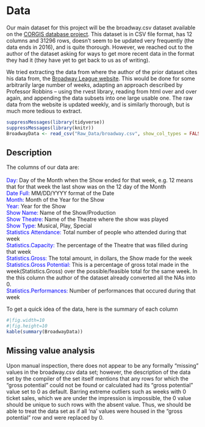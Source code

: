 # Data
Our main dataset for this project will be the broadway.csv dataset available on the [CORGIS database project](https://corgis-edu.github.io/corgis/csv/broadway/). This dataset is in CSV file format, has 12 columns and 31296 rows, doesn’t seem to be updated very frequently (the data ends in 2016), and is quite thorough. However, we reached out to the author of the dataset asking for ways to get more recent data in the format they had it (they have yet to get back to us as of writing).

We tried extracting the data from where the author of the prior dataset cites his data from, the [Broadway League website](https://www.broadwayleague.com/research/grosses-broadway-nyc/#weekly_grosses). This would be done for some arbitrarily large number of weeks, adapting an approach described by Professor Robbins – using the rvest library, reading from html over and over again, and appending the data subsets into one large usable one. The raw data from the website is updated weekly, and is similarly thorough, but is much more tedious to extract. 

```r
suppressMessages(library(tidyverse))
suppressMessages(library(knitr))
BroadwayData <- read_csv("Raw_Data/broadway.csv", show_col_types = FALSE)
```

## Description
The columns of our data are: <br><br>
<span style="color:blue;">Day:</span> Day of the Month when the Show ended for that week, e.g. 12 means that for that week the last show was on the 12 day of the Month<br>
<span style="color:blue;">Date Full:</span> MM/DD/YYYY format of the Date<br>
<span style="color:blue;">Month:</span> Month of the Year for the Show<br>
<span style="color:blue;">Year:</span> Year for the Show<br>
<span style="color:blue;">Show Name:</span> Name of the Show/Production<br>
<span style="color:blue;">Show Theatre:</span> Name of the Theatre where the show was played<br>
<span style="color:blue;">Show Type:</span> Musical, Play, Special<br>
<span style="color:blue;">Statistics Attendance:</span> Total number of people who attended during that week<br>
<span style="color:blue;">Statistics.Capacity:</span> The percentage of the Theatre that was filled during that week<br>
<span style="color:blue;">Statistics.Gross:</span> The total amount, in dollars, the Show made for the week<br>
<span style="color:blue;">Statistics.Gross Potential:</span> This is a percentage of gross total made in the week(Statistics.Gross) over the possible/feasible total for the same week. In the this column the author of the dataset already converted all the NAs into 0.<br>
<span style="color:blue;">Statistics.Performances:</span> Number of performances that occured during that week<br>

To get a quick idea of the data, here is the summary of each column
```r
#|fig.width=10
#|fig.height=10
kable(summary(BroadwayData))
```

## Missing value analysis
Upon manual inspection, there does not appear to be any formally “missing” values in the broadway.csv data set; however, the description of the data set by the compiler of the set itself mentions that any rows for which the “gross potential” could not be found or calculated had its “gross potential” value set to 0 as default. Barring extreme outliers such as weeks with 0 ticket sales, which we are under the impression is impossible, the 0 value should be unique to such rows with the absent value. Thus, we should be able to treat the data set as if all ‘na’ values were housed in the “gross potential” row and were replaced by 0.
